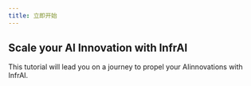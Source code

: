 ```yaml
---
title: 立即开始
---
```


## Scale your AI Innovation with InfrAI

This tutorial will lead you on a journey to propel your AIinnovations with InfrAI.